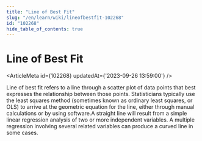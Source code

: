 ```yaml
---
title: "Line of Best Fit"
slug: "/en/learn/wiki/lineofbestfit-102268"
id: "102268"
hide_table_of_contents: true
---
```



# Line of Best Fit

<ArticleMeta id={102268} updatedAt={'2023-09-26 13:59:00'} />
<div className='border-solid border-b border-t-0 my-4 border-[var(--ifm-color-gray-300)]' />

Line of best fit refers to a line through a scatter plot of data points that best expresses the relationship between those points. Statisticians typically use the least squares method (sometimes known as ordinary least squares, or OLS) to arrive at the geometric equation for the line, either through manual calculations or by using software.A straight line will result from a simple linear regression analysis of two or more independent variables. A multiple regression involving several related variables can produce a curved line in some cases.
